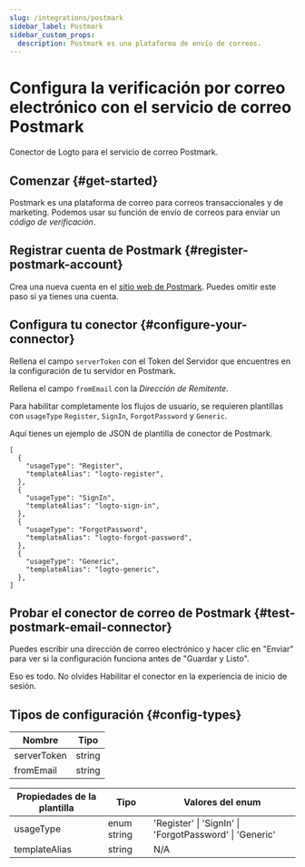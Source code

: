 ```yaml
---
slug: /integrations/postmark
sidebar_label: Postmark
sidebar_custom_props:
  description: Postmark es una plataforma de envío de correos.
---
```



# Configura la verificación por correo electrónico con el servicio de correo Postmark

Conector de Logto para el servicio de correo Postmark.

<GuideTip />

## Comenzar \{#get-started}

Postmark es una plataforma de correo para correos transaccionales y de marketing. Podemos usar su función de envío de correos para enviar un _código de verificación_.

## Registrar cuenta de Postmark \{#register-postmark-account}

Crea una nueva cuenta en el [sitio web de Postmark](https://postmark.com/). Puedes omitir este paso si ya tienes una cuenta.

## Configura tu conector \{#configure-your-connector}

Rellena el campo `serverToken` con el Token del Servidor que encuentres en la configuración de tu servidor en Postmark.

Rellena el campo `fromEmail` con la _Dirección de Remitente_.

Para habilitar completamente los flujos de usuario, se requieren plantillas con `usageType` `Register`, `SignIn`, `ForgotPassword` y `Generic`.

Aquí tienes un ejemplo de JSON de plantilla de conector de Postmark.

```jsonc
[
  {
    "usageType": "Register",
    "templateAlias": "logto-register",
  },
  {
    "usageType": "SignIn",
    "templateAlias": "logto-sign-in",
  },
  {
    "usageType": "ForgotPassword",
    "templateAlias": "logto-forgot-password",
  },
  {
    "usageType": "Generic",
    "templateAlias": "logto-generic",
  },
]
```

## Probar el conector de correo de Postmark \{#test-postmark-email-connector}

Puedes escribir una dirección de correo electrónico y hacer clic en "Enviar" para ver si la configuración funciona antes de "Guardar y Listo".

Eso es todo. No olvides <MainSiteUrl href="/connectors/email-connectors/#enable-email-address-for-end-user-flows">Habilitar el conector en la experiencia de inicio de sesión</MainSiteUrl>.

## Tipos de configuración \{#config-types}

| Nombre      | Tipo   |
| ----------- | ------ |
| serverToken | string |
| fromEmail   | string |

| Propiedades de la plantilla | Tipo        | Valores del enum                                        |
| --------------------------- | ----------- | ------------------------------------------------------- |
| usageType                   | enum string | 'Register' \| 'SignIn' \| 'ForgotPassword' \| 'Generic' |
| templateAlias               | string      | N/A                                                     |
